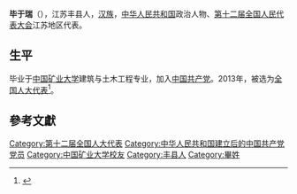 '''毕于瑞'''（{{bd|1965年||}}），江苏丰县人，[[汉族|汉族]]，[[中华人民共和国|中华人民共和国]]政治人物、[[第十二届全国人民代表大会|第十二届全国人民代表大会]]江苏地区代表。

==生平==
毕业于[[中国矿业大学|中国矿业大学]]建筑与土木工程专业，加入[[中国共产党|中国共产党]]。2013年，被选为[[全国人大代表|全国人大代表]]<ref>{{cite news|title=全国人大代表信息-毕于瑞|url= http://210.82.31.1:8084/delegate/viewDelegate.action?dbid=120688|accessdate=2013-03-28|newspaper=全国人大网}}{{Dead link|date=2020年1月 |bot=InternetArchiveBot |fix-attempted=yes }}</ref>。

==參考文獻==
{{reflist}}

{{中华人民共和国政治人物小作品}}
{{Authority control}}

{{DEFAULTSORT:B}}
[[Category:第十二届全国人大代表|Category:第十二届全国人大代表]]
[[Category:中华人民共和国建立后的中国共产党党员|Category:中华人民共和国建立后的中国共产党党员]]
[[Category:中国矿业大学校友|Category:中国矿业大学校友]]
[[Category:丰县人|Category:丰县人]]
[[Category:畢姓|Category:畢姓]]